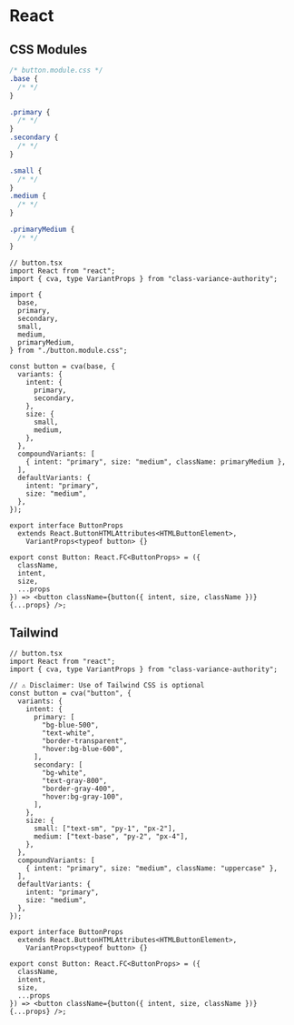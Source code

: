 # React

## CSS Modules

```css
/* button.module.css */
.base {
  /* */
}

.primary {
  /* */
}
.secondary {
  /* */
}

.small {
  /* */
}
.medium {
  /* */
}

.primaryMedium {
  /* */
}
```

```tsx
// button.tsx
import React from "react";
import { cva, type VariantProps } from "class-variance-authority";

import {
  base,
  primary,
  secondary,
  small,
  medium,
  primaryMedium,
} from "./button.module.css";

const button = cva(base, {
  variants: {
    intent: {
      primary,
      secondary,
    },
    size: {
      small,
      medium,
    },
  },
  compoundVariants: [
    { intent: "primary", size: "medium", className: primaryMedium },
  ],
  defaultVariants: {
    intent: "primary",
    size: "medium",
  },
});

export interface ButtonProps
  extends React.ButtonHTMLAttributes<HTMLButtonElement>,
    VariantProps<typeof button> {}

export const Button: React.FC<ButtonProps> = ({
  className,
  intent,
  size,
  ...props
}) => <button className={button({ intent, size, className })} {...props} />;
```

## Tailwind

```tsx
// button.tsx
import React from "react";
import { cva, type VariantProps } from "class-variance-authority";

// ⚠️ Disclaimer: Use of Tailwind CSS is optional
const button = cva("button", {
  variants: {
    intent: {
      primary: [
        "bg-blue-500",
        "text-white",
        "border-transparent",
        "hover:bg-blue-600",
      ],
      secondary: [
        "bg-white",
        "text-gray-800",
        "border-gray-400",
        "hover:bg-gray-100",
      ],
    },
    size: {
      small: ["text-sm", "py-1", "px-2"],
      medium: ["text-base", "py-2", "px-4"],
    },
  },
  compoundVariants: [
    { intent: "primary", size: "medium", className: "uppercase" },
  ],
  defaultVariants: {
    intent: "primary",
    size: "medium",
  },
});

export interface ButtonProps
  extends React.ButtonHTMLAttributes<HTMLButtonElement>,
    VariantProps<typeof button> {}

export const Button: React.FC<ButtonProps> = ({
  className,
  intent,
  size,
  ...props
}) => <button className={button({ intent, size, className })} {...props} />;
```
